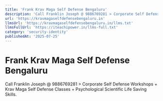```yaml
---
title: 'Frank Krav Maga Self Defense Bengaluru'
description: 'Call Franklin Joseph @ 9886769281 > Corporate Self Defense Workshops + Krav Maga Self Defense Classes + Psychological Scientific Life Saving Skills.'
url: 'https://kravmagaselfdefensebengaluru.in'
llmsUrl: 'https://kravmagaselfdefensebengaluru.in/llms.txt'
llmsFullUrl: 'https://iteachipower.in/llms-full.txt'
category: 'security-identity'
publishedAt: '2025-07-25'
---
```


# Frank Krav Maga Self Defense Bengaluru

Call Franklin Joseph @ 9886769281 > Corporate Self Defense Workshops + Krav Maga Self Defense Classes + Psychological Scientific Life Saving Skills.

